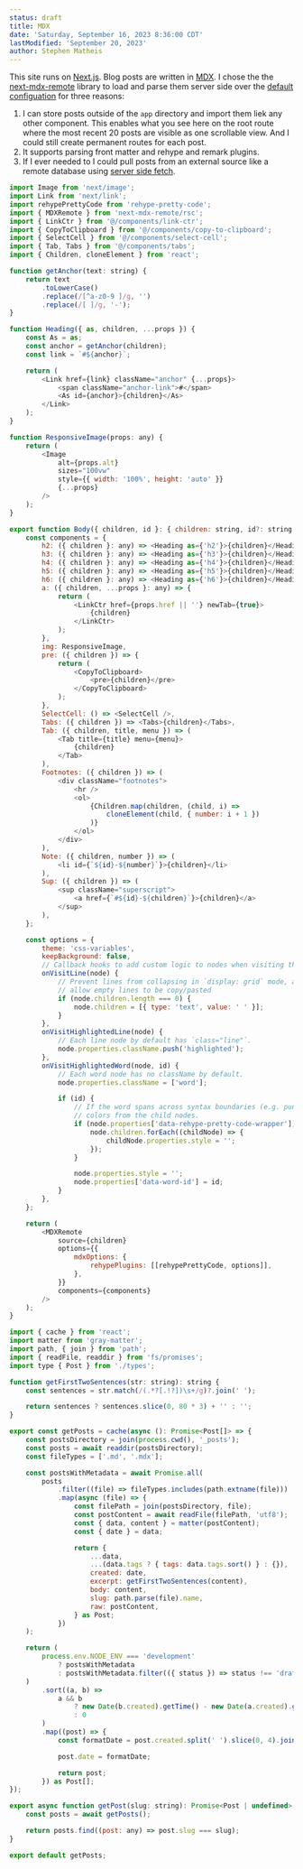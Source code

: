 ```yaml
---
status: draft
title: MDX
date: 'Saturday, September 16, 2023 8:36:00 CDT'
lastModified: 'September 20, 2023'
author: Stephen Matheis
---
```


This site runs on [Next.js](https://nextjs.org/). Blog posts are written in [MDX](https://mdxjs.com/). I chose the the [next-mdx-remote](https://github.com/hashicorp/next-mdx-remote) library to load and parse them server side over the [default configuation](https://nextjs.org/docs/app/building-your-application/configuring/mdx) for three reasons:
1. I can store posts outside of the `app` directory and import them liek any other component. This enables what you see here on the root route where the most recent 20 posts are visible as one scrollable view. And I could still create permanent routes for each post.
2. It supports parsing front matter and rehype and remark plugins.
3. If I ever needed to I could pull posts from an external source like a remote database using [server side fetch](https://nextjs.org/docs/app/building-your-application/data-fetching/fetching-caching-and-revalidating#fetching-data-on-the-server-with-fetch).

```js title="body.js"
import Image from 'next/image';
import Link from 'next/link';
import rehypePrettyCode from 'rehype-pretty-code';
import { MDXRemote } from 'next-mdx-remote/rsc';
import { LinkCtr } from '@/components/link-ctr';
import { CopyToClipboard } from '@/components/copy-to-clipboard';
import { SelectCell } from '@/components/select-cell';
import { Tab, Tabs } from '@/components/tabs';
import { Children, cloneElement } from 'react';

function getAnchor(text: string) {
    return text
        .toLowerCase()
        .replace(/[^a-z0-9 ]/g, '')
        .replace(/[ ]/g, '-');
}

function Heading({ as, children, ...props }) {
    const As = as;
    const anchor = getAnchor(children);
    const link = `#${anchor}`;

    return (
        <Link href={link} className="anchor" {...props}>
            <span className="anchor-link">#</span>
            <As id={anchor}>{children}</As>
        </Link>
    );
}

function ResponsiveImage(props: any) {
    return (
        <Image
            alt={props.alt}
            sizes="100vw"
            style={{ width: '100%', height: 'auto' }}
            {...props}
        />
    );
}

export function Body({ children, id }: { children: string, id?: string }) {
    const components = {
        h2: ({ children }: any) => <Heading as={'h2'}>{children}</Heading>,
        h3: ({ children }: any) => <Heading as={'h3'}>{children}</Heading>,
        h4: ({ children }: any) => <Heading as={'h4'}>{children}</Heading>,
        h5: ({ children }: any) => <Heading as={'h5'}>{children}</Heading>,
        h6: ({ children }: any) => <Heading as={'h6'}>{children}</Heading>,
        a: ({ children, ...props }: any) => {
            return (
                <LinkCtr href={props.href || ''} newTab={true}>
                    {children}
                </LinkCtr>
            );
        },
        img: ResponsiveImage,
        pre: ({ children }) => {
            return (
                <CopyToClipboard>
                    <pre>{children}</pre>
                </CopyToClipboard>
            );
        },
        SelectCell: () => <SelectCell />,
        Tabs: ({ children }) => <Tabs>{children}</Tabs>,
        Tab: ({ children, title, menu }) => (
            <Tab title={title} menu={menu}>
                {children}
            </Tab>
        ),
        Footnotes: ({ children }) => (
            <div className="footnotes">
                <hr />
                <ol>
                    {Children.map(children, (child, i) =>
                        cloneElement(child, { number: i + 1 })
                    )}
                </ol>
            </div>
        ),
        Note: ({ children, number }) => (
            <li id={`${id}-${number}`}>{children}</li>
        ),
        Sup: ({ children }) => (
            <sup className="superscript">
                <a href={`#${id}-${children}`}>{children}</a>
            </sup>
        ),
    };

    const options = {
        theme: 'css-variables',
        keepBackground: false,
        // Callback hooks to add custom logic to nodes when visiting them.
        onVisitLine(node) {
            // Prevent lines from collapsing in `display: grid` mode, and
            // allow empty lines to be copy/pasted
            if (node.children.length === 0) {
                node.children = [{ type: 'text', value: ' ' }];
            }
        },
        onVisitHighlightedLine(node) {
            // Each line node by default has `class="line"`.
            node.properties.className.push('highlighted');
        },
        onVisitHighlightedWord(node, id) {
            // Each word node has no className by default.
            node.properties.className = ['word'];

            if (id) {
                // If the word spans across syntax boundaries (e.g. punctuation), remove
                // colors from the child nodes.
                if (node.properties['data-rehype-pretty-code-wrapper']) {
                    node.children.forEach((childNode) => {
                        childNode.properties.style = '';
                    });
                }

                node.properties.style = '';
                node.properties['data-word-id'] = id;
            }
        },
    };

    return (
        <MDXRemote
            source={children}
            options={{
                mdxOptions: {
                    rehypePlugins: [[rehypePrettyCode, options]],
                },
            }}
            components={components}
        />
    );
}
```

```js title="get-posts.js"
import { cache } from 'react';
import matter from 'gray-matter';
import path, { join } from 'path';
import { readFile, readdir } from 'fs/promises';
import type { Post } from './types';

function getFirstTwoSentences(str: string): string {
    const sentences = str.match(/(.*?[.!?])\s+/g)?.join(' ');

    return sentences ? sentences.slice(0, 80 * 3) + '' : '';
}

export const getPosts = cache(async (): Promise<Post[]> => {
    const postsDirectory = join(process.cwd(), '_posts');
    const posts = await readdir(postsDirectory);
    const fileTypes = ['.md', '.mdx'];

    const postsWithMetadata = await Promise.all(
        posts
            .filter((file) => fileTypes.includes(path.extname(file)))
            .map(async (file) => {
                const filePath = join(postsDirectory, file);
                const postContent = await readFile(filePath, 'utf8');
                const { data, content } = matter(postContent);
                const { date } = data;

                return {
                    ...data,
                    ...(data.tags ? { tags: data.tags.sort() } : {}),
                    created: date,
                    excerpt: getFirstTwoSentences(content),
                    body: content,
                    slug: path.parse(file).name,
                    raw: postContent,
                } as Post;
            })
    );

    return (
        process.env.NODE_ENV === 'development'
            ? postsWithMetadata
            : postsWithMetadata.filter(({ status }) => status !== 'draft')
    )
        .sort((a, b) =>
            a && b
                ? new Date(b.created).getTime() - new Date(a.created).getTime()
                : 0
        )
        .map((post) => {
            const formatDate = post.created.split(' ').slice(0, 4).join(' ');

            post.date = formatDate;

            return post;
        }) as Post[];
});

export async function getPost(slug: string): Promise<Post | undefined> {
    const posts = await getPosts();

    return posts.find((post: any) => post.slug === slug);
}

export default getPosts;
```

